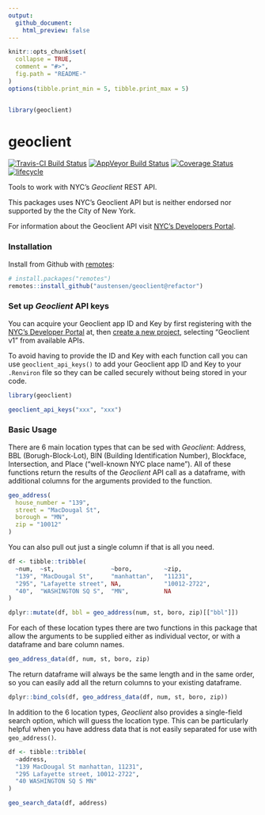 ```yaml
---
output:
  github_document:
    html_preview: false
---
```


<!-- README.md is generated from README.Rmd. Please edit that file -->

```r
knitr::opts_chunk$set(
  collapse = TRUE,
  comment = "#>",
  fig.path = "README-"
)
options(tibble.print_min = 5, tibble.print_max = 5)


library(geoclient)
```

# geoclient

[![Travis-CI Build Status](https://travis-ci.org/austensen/geoclient.svg?branch=refactor)](https://travis-ci.org/austensen/geoclient)
[![AppVeyor Build Status](https://ci.appveyor.com/api/projects/status/github/austensen/geoclient?branch=refactor&svg=true)](https://ci.appveyor.com/project/austensen/geoclient)
[![Coverage Status](https://img.shields.io/codecov/c/github/austensen/geoclient/refactor.svg)](https://codecov.io/github/austensen/geoclient?branch=master)
[![lifecycle](https://img.shields.io/badge/lifecycle-maturing-blue.svg)](https://www.tidyverse.org/lifecycle/#maturing)


Tools to work with NYC's _Geoclient_ REST API.


This packages uses NYC's Geoclient API but is neither endorsed nor supported
by the the City of New York.

For information about the Geoclient API visit
[NYC's Developers Portal](https://developer.cityofnewyork.us/api/geoclient-api).


### Installation

Install from Github with [remotes](https://github.com/r-lib/remotes):

```r
# install.packages("remotes")
remotes::install_github("austensen/geoclient@refactor")
```


### Set up _Geoclient_ API keys

You can acquire your Geoclient app ID and Key by first registering with the
[NYC's Developer Portal](https://developer.cityofnewyork.us/user/register?destination=api)
at, then [create a new project](https://developer.cityofnewyork.us/create/project),
selecting "Geoclient v1" from available APIs. 

To avoid having to provide the ID and Key with each function call you can use `geoclient_api_keys()` to add your Geoclient app ID and Key to your `.Renviron` file
so they can be called securely without being stored in your code. 

```r
library(geoclient)

geoclient_api_keys("xxx", "xxx")
```


### Basic Usage

There are 6 main location types that can be sed with _Geoclient_: Address, BBL (Borugh-Block-Lot), BIN (Building Identification Number), Blockface, Intersection, and Place ("well-known NYC place name"). All of these functions return the results of the _Geoclient_ API call as a dataframe, with additional columns for the arguments provided to the function.

```r
geo_address(
  house_number = "139", 
  street = "MacDougal St", 
  borough = "MN",
  zip = "10012"
)
```

You can also pull out just a single column if that is all you need.

```r
df <- tibble::tribble(
  ~num,  ~st,                ~boro,         ~zip,
  "139", "MacDougal St",     "manhattan",   "11231",
  "295", "Lafayette street", NA,            "10012-2722",
  "40",  "WASHINGTON SQ S",  "MN",          NA
)

dplyr::mutate(df, bbl = geo_address(num, st, boro, zip)[["bbl"]])
```

For each of these location types there are two functions in this package that allow the arguments to be supplied either as individual vector, or with a dataframe and bare column names.

```r
geo_address_data(df, num, st, boro, zip)
```

The return dataframe will always be the same length and in the same order, so you can easily add all the return columns to your existing dataframe.

```r
dplyr::bind_cols(df, geo_address_data(df, num, st, boro, zip))
```

In addition to the 6 location types, _Geoclient_ also provides a single-field search option, which will guess the location type. This can be particularly helpful when you have address data that is not easily separated for use with `geo_address()`.

```r
df <- tibble::tribble(
  ~address,
  "139 MacDougal St manhattan, 11231",
  "295 Lafayette street, 10012-2722",
  "40 WASHINGTON SQ S MN"
)

geo_search_data(df, address)
```

